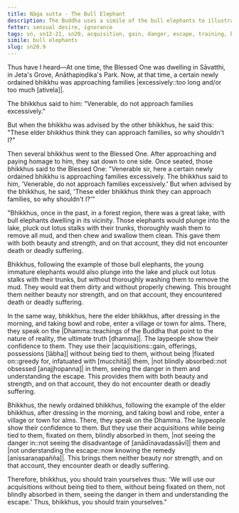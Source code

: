 ```yaml
---
title: Nāga sutta - The Bull Elephant
description: The Buddha uses a simile of the bull elephants to illustrate the importance of using acquisitions without being tied to them or fixated on them, while seeing the danger in them, and understanding the escape.
fetter: sensual desire, ignorance
tags: sn, sn12-21, sn20, acquisition, gain, danger, escape, training, bull elephant, tied, obsession, infatuation, greed
simile: bull elephants
slug: sn20.9
---
```


Thus have I heard—At one time, the Blessed One was dwelling in Sāvatthi, in Jeta's Grove, Anāthapiṇḍika's Park. Now, at that time, a certain newly ordained bhikkhu was approaching families |excessively::too long and/or too much [ativela]|.

The bhikkhus said to him: "Venerable, do not approach families excessively."

But when the bhikkhu was advised by the other bhikkhus, he said this: "These elder bhikkhus think they can approach families, so why shouldn't I?"

Then several bhikkhus went to the Blessed One. After approaching and paying homage to him, they sat down to one side. Once seated, those bhikkhus said to the Blessed One: "Venerable sir, here a certain newly ordained bhikkhu is approaching families excessively. The bhikkhus said to him, 'Venerable, do not approach families excessively.' But when advised by the bhikkhus, he said, 'These elder bhikkhus think they can approach families, so why shouldn't I?'"

"Bhikkhus, once in the past, in a forest region, there was a great lake, with bull elephants dwelling in its vicinity. Those elephants would plunge into the lake, pluck out lotus stalks with their trunks, thoroughly wash them to remove all mud, and then chew and swallow them clean. This gave them with both beauty and strength, and on that account, they did not encounter death or deadly suffering.

Bhikkhus, following the example of those bull elephants, the young immature elephants would also plunge into the lake and pluck out lotus stalks with their trunks, but without thoroughly washing them to remove the mud. They would eat them dirty and without properly chewing. This brought them neither beauty nor strength, and on that account, they encountered death or deadly suffering.

In the same way, bhikkhus, here the elder bhikkhus, after dressing in the morning, and taking bowl and robe, enter a village or town for alms. There, they speak on the |Dhamma::teachings of the Buddha that point to the nature of reality, the ultimate truth [dhamma]|. The laypeople show their confidence to them. They use their |acquisitions::gain, offerings, possessions [lābha]| without being tied to them, without being |fixated on::greedy for, infatuated with [mucchitā]| them, |not blindly absorbed::not obsessed [anajjhopanna]| in them, seeing the danger in them and understanding the escape. This provides them with both beauty and strength, and on that account, they do not encounter death or deadly suffering.

Bhikkhus, the newly ordained bhikkhus, following the example of the elder bhikkhus, after dressing in the morning, and taking bowl and robe, enter a village or town for alms. There, they speak on the Dhamma. The laypeople show their confidence to them. But they use their acquisitions while being tied to them, fixated on them, blindly absorbed in them, |not seeing the danger in::not seeing the disadvantage of [anādīnavadassāvī]| them and |not understanding the escape::now knowing the remedy [anissaraṇapañña]|. This brings them neither beauty nor strength, and on that account, they encounter death or deadly suffering.

Therefore, bhikkhus, you should train yourselves thus: 'We will use our acquisitions without being tied to them, without being fixated on them, not blindly absorbed in them, seeing the danger in them and understanding the escape.' Thus, bhikkhus, you should train yourselves."